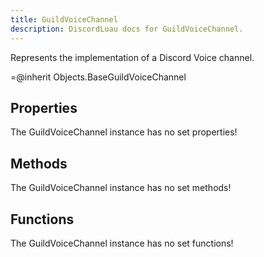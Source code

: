 ```yaml
---
title: GuildVoiceChannel
description: DiscordLuau docs for GuildVoiceChannel.
---
```

[//]: # (This file was automatically compiled through the Generator luau code under this repository)
[//]: # (if you want to edit the documentation of discord-luau, please write changes)
[//]: # (to the discord-luau repository itself, we extract the comments from discord-luau and translate)
[//]: # (them into markdown files that Nextra can interpret!)

[//]: # (----- DOCUMENT IMPORTS ----- )


[//]: # (----- DOCUMENT DESCRIPTION ----- )

Represents the implementation of a Discord Voice channel.

=@inherit Objects.BaseGuildVoiceChannel

[//]: # (----- DOCUMENT PROPERTIES ----- )

## Properties

The GuildVoiceChannel instance has no set properties!

[//]: # (----- DOCUMENT METHODS ----- )

## Methods

The GuildVoiceChannel instance has no set methods!

[//]: # (----- DOCUMENT FUNCTIONS ----- )

## Functions

The GuildVoiceChannel instance has no set functions!


